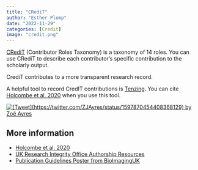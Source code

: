 ```yaml
---
title: "CRediT"
author: "Esther Plomp"
date: "2022-11-29"
categories: [Credit]
image: "credit.png"
---
```


[CRediT](https://credit.niso.org/) (Contributor Roles Taxonomy) is a taxonomy of 14 roles. You can use CRediT to describe each contributor's specific contribution to the scholarly output.

CrediT contributes to a more transparent research record.

A helpful tool to record CredIT contributions is [Tenzing](https://rollercoaster.shinyapps.io/tenzing/). You can cite [Holcombe et al. 2020](https://doi.org/10.1371/journal.pone.0244611) when you use this tool.

[![\[Tweet\](https://twitter.com/ZJAyres/status/1597870454408368129) by Zoë Ayres](images/paste-F9DE4E61.png){fig-alt="Zoë Ayres tweets: \"If a technician has contributed to scientific data collection, they should be in the author list, not in the acknowledgements. Tired of seeing people not get credited properly for their contribution.\" The tweet is liked ~2700 times and retweeted/cited ~250 times." fig-align="center"}](https://twitter.com/ZJAyres/status/1597870454408368129)

## **More information**

-   [Holcombe et al. 2020](https://doi.org/10.1371/journal.pone.0244611)
-   [UK Research Integrity Office Authorship Resources](https://ukrio.org/research-integrity-resources/authorship/)
-   [Publication Guidelines Poster from BioImagingUK](https://www.rms.org.uk/community/networks-affiliates/bioimaginguk-network/imaging-facility-publication-guidelines.html)
